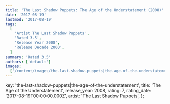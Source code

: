```yaml
---
title: 'The Last Shadow Puppets: The Age of the Understatement (2008)'
date: '2017-08-19'
lastmod: '2017-08-19'
tags:
  [
    'Artist The Last Shadow Puppets',
    'Rated 3.5',
    'Release Year 2008',
    'Release Decade 2000',
  ]
summary: 'Rated 3.5'
authors: ['default']
images:
  ['/content/images/the-last-shadow-puppets|the-age-of-the-understatement.jpg']
---
```


  key: 'the-last-shadow-puppets|the-age-of-the-understatement',
  title: 'The Age of the Understatement',
  release_year: 2008,
  rating: 7,
  rating_date: '2017-08-19T00:00:00.000Z',
  artist: 'The Last Shadow Puppets',
};

<MusicRating data={data} />
